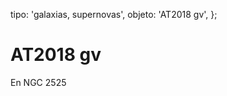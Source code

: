 
  tipo: 'galaxias, supernovas',
  objeto: 'AT2018 gv',
};

# AT2018 gv

En NGC 2525

<Imagen
  src="registro/at2018-gv_20180202_at2018gv_20180202_i88.jpg"
  fecha="20180202"
/>